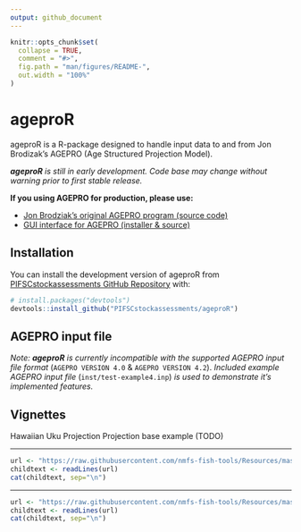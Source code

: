 ```yaml
---
output: github_document
---
```


<!-- README.md is generated from README.Rmd. Please edit that file -->

```r
knitr::opts_chunk$set(
  collapse = TRUE,
  comment = "#>",
  fig.path = "man/figures/README-",
  out.width = "100%"
)
```

# ageproR

<!-- badges: start -->
<!-- badges: end -->

ageproR is a R-package designed to handle input data to and from Jon Brodizak's 
AGEPRO (Age Structured Projection Model). 

_**ageproR** is still in early development. Code base may change without warning 
prior to first stable release._

**If you using AGEPRO for production, please use:**

- [Jon Brodziak's original AGEPRO program (source code)](https://github.com/PIFSCstockassessments/AGEPRO)
- [GUI interface for AGEPRO (installer & source)](https://github.com/PIFSCstockassessments/AGEPRO-GUI)

## Installation

You can install the development version of ageproR from 
[PIFSCstockassessments GitHub Repository](https://github.com/PIFSCstockassessments/ageproR) 
with:

``` r
# install.packages("devtools")
devtools::install_github("PIFSCstockassessments/ageproR")
```

## AGEPRO input file 

_Note: **ageproR** is currently incompatible with the supported AGEPRO input 
file format_ (`AGEPRO VERSION 4.0` & `AGEPRO VERSION 4.2`). _Included example 
AGEPRO input file_ (`inst/test-example4.inp`) _is used to demonstrate it's 
implemented features._


## Vignettes

Hawaiian Uku Projection Projection base example (TODO)




<!-- Do not edit below. This adds the Disclaimer and NMFS footer. -->

****

```r
url <- "https://raw.githubusercontent.com/nmfs-fish-tools/Resources/master/Disclaimer.md"
childtext <- readLines(url)
cat(childtext, sep="\n")
```

****

```r
url <- "https://raw.githubusercontent.com/nmfs-fish-tools/Resources/master/footer.md" 
childtext <- readLines(url)
cat(childtext, sep="\n")
```



